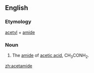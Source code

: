 ==English==

===Etymology===
{{wikipedia}}
[[acetyl]] + [[amide]]

===Noun===
{{en-noun|-}}

# {{organic compound}} The [[amide]] of [[acetic acid]], CH<sub>3</sub>CONH<sub>2</sub>.

[[zh:acetamide]]